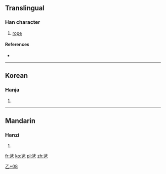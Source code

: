==Translingual==

===Han character===
{{Han char|rn=5|rad=乙|as=08|sn=9|four=|canj=EGN|ids=⿱注乙}}

# [[rope]]

====References====
* {{Han ref|kx=0084.241|dj=0171.340|hdz=10056.051|uh=4E7C|ud=20092}}

----

==Korean==

===Hanja===
{{ko-hanja|hangeul=[[줄]]|rv=jul|mr=chul|y=cwul}}

# {{defn|lang=ko|sort=乙08}}

----

==Mandarin==

===Hanzi===
{{cmn-hanzi|pin=[[cui]]|wg=ts'ui}}

# {{defn|lang=cmn|sort=乙08}}

[[Category:Korean-only CJKV Characters|乙+08]]

[[fr:乼]]
[[ko:乼]]
[[pl:乼]]
[[zh:乼]]